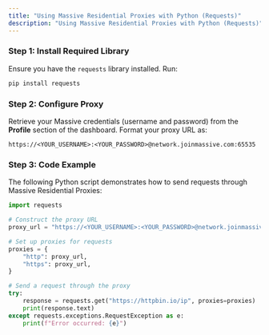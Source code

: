 ```yaml
---
title: "Using Massive Residential Proxies with Python (Requests)"
description: "Using Massive Residential Proxies with Python (Requests)"
---
```


### Step 1: Install Required Library

Ensure you have the `requests` library installed. Run:

```bash
pip install requests
```

### Step 2: Configure Proxy

Retrieve your Massive credentials (username and password) from the **Profile** section of the dashboard. Format your proxy URL as:

```
https://<YOUR_USERNAME>:<YOUR_PASSWORD>@network.joinmassive.com:65535
```

### Step 3: Code Example

The following Python script demonstrates how to send requests through Massive Residential Proxies:

```python
import requests

# Construct the proxy URL
proxy_url = "https://<YOUR_USERNAME>:<YOUR_PASSWORD>@network.joinmassive.com:65535"

# Set up proxies for requests
proxies = {
    "http": proxy_url,
    "https": proxy_url,
}

# Send a request through the proxy
try:
    response = requests.get("https://httpbin.io/ip", proxies=proxies)
    print(response.text)
except requests.exceptions.RequestException as e:
    print(f"Error occurred: {e}")
```